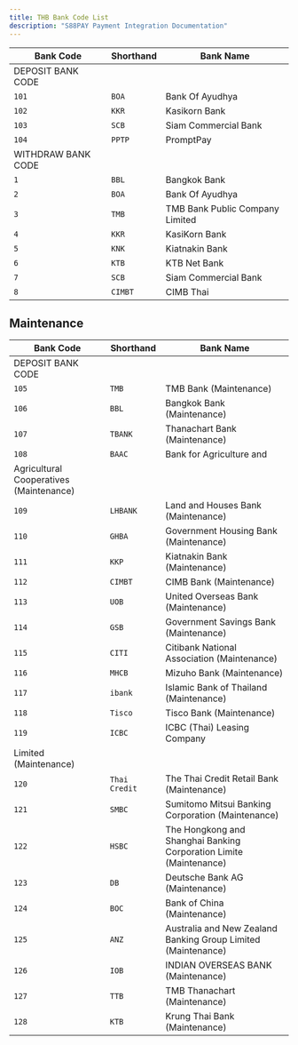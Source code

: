 ```yaml
---
title: THB Bank Code List
description: "S88PAY Payment Integration Documentation"
---
```


| Bank Code          | Shorthand | Bank Name                       |
| ------------------ | --------- | ------------------------------- |
| DEPOSIT BANK CODE  |
| `101`              | `BOA`     | Bank Of Ayudhya                 |
| `102`              | `KKR`     | Kasikorn Bank                   |
| `103`              | `SCB`     | Siam Commercial Bank            |
| `104`              | `PPTP`    | PromptPay                       |
| WITHDRAW BANK CODE |
| `1`                | `BBL`     | Bangkok Bank                    |
| `2`                | `BOA`     | Bank Of Ayudhya                 |
| `3`                | `TMB`     | TMB Bank Public Company Limited |
| `4`                | `KKR`     | KasiKorn Bank                   |
| `5`                | `KNK`     | Kiatnakin Bank                  |
| `6`                | `KTB`     | KTB Net Bank                    |
| `7`                | `SCB`     | Siam Commercial Bank            |
| `8`                | `CIMBT`   | CIMB Thai                       |

## Maintenance

| Bank Code                               | Shorthand     | Bank Name                                                          |
| --------------------------------------- | ------------- | ------------------------------------------------------------------ |
| DEPOSIT BANK CODE                       |
| `105`                                   | `TMB`         | TMB Bank (Maintenance)                                             |
| `106`                                   | `BBL`         | Bangkok Bank (Maintenance)                                         |
| `107`                                   | `TBANK`       | Thanachart Bank (Maintenance)                                      |
| `108`                                   | `BAAC`        | Bank for Agriculture and                                           |
| Agricultural Cooperatives (Maintenance) |
| `109`                                   | `LHBANK`      | Land and Houses Bank (Maintenance)                                 |
| `110`                                   | `GHBA`        | Government Housing Bank (Maintenance)                              |
| `111`                                   | `KKP`         | Kiatnakin Bank (Maintenance)                                       |
| `112`                                   | `CIMBT`       | CIMB Bank (Maintenance)                                            |
| `113`                                   | `UOB`         | United Overseas Bank (Maintenance)                                 |
| `114`                                   | `GSB`         | Government Savings Bank (Maintenance)                              |
| `115`                                   | `CITI`        | Citibank National Association (Maintenance)                        |
| `116`                                   | `MHCB`        | Mizuho Bank (Maintenance)                                          |
| `117`                                   | `ibank`       | Islamic Bank of Thailand (Maintenance)                             |
| `118`                                   | `Tisco`       | Tisco Bank (Maintenance)                                           |
| `119`                                   | `ICBC`        | ICBC (Thai) Leasing Company                                        |
| Limited (Maintenance)                   |
| `120`                                   | `Thai Credit` | The Thai Credit Retail Bank (Maintenance)                          |
| `121`                                   | `SMBC`        | Sumitomo Mitsui Banking Corporation (Maintenance)                  |
| `122`                                   | `HSBC`        | The Hongkong and Shanghai Banking Corporation Limite (Maintenance) |
| `123`                                   | `DB`          | Deutsche Bank AG (Maintenance)                                     |
| `124`                                   | `BOC`         | Bank of China (Maintenance)                                        |
| `125`                                   | `ANZ`         | Australia and New Zealand Banking Group Limited (Maintenance)      |
| `126`                                   | `IOB`         | INDIAN OVERSEAS BANK (Maintenance)                                 |
| `127`                                   | `TTB`         | TMB Thanachart (Maintenance)                                       |
| `128`                                   | `KTB`         | Krung Thai Bank (Maintenance)                                      |

